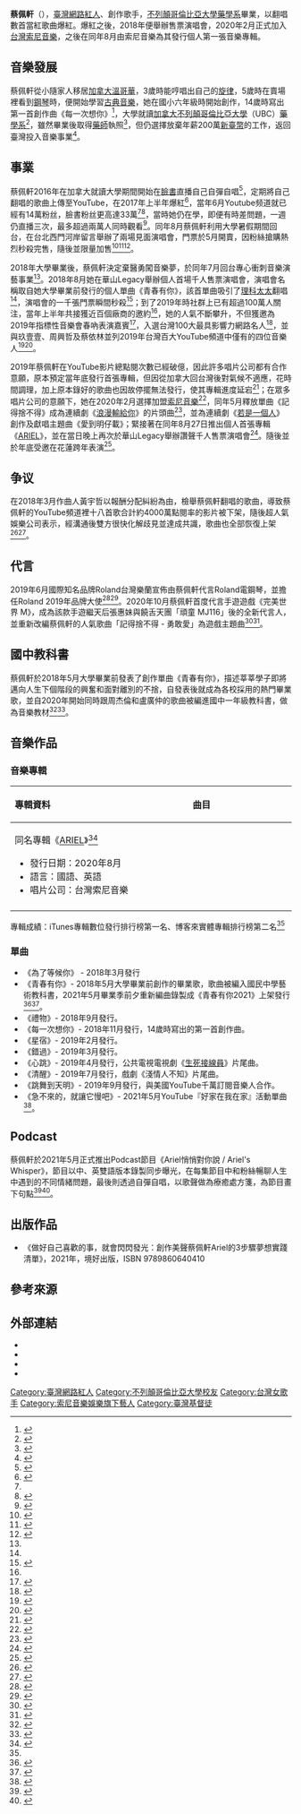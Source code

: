 {{藝人
| 姓名 = 蔡佩軒
| 類型 = 女歌手
| 圖像 = 安安大明星 蔡佩轩.jpg
| 英文名 = Ariel Tsai
| 國籍 = {{CA}}
| 出生日期 = {{Birth date and age|1995|1|23}}
| 出生地點 = {{TWN}}[[台北市|台北市]]
| 語言 = [[中華民國國語|國語]]、[[英語|英語]]
| 教育程度 = 大學
| 宗教信仰 = [[基督教|基督教]]
| 母校 = [[不列顛哥倫比亞大學|不列顛哥倫比亞大學]] [[藥學系|藥學系]] 畢業
| 職業 = 創作歌手
| 演奏樂器 = 鋼琴
| 活躍年代 = 2016年至今（2018年爆紅）
| 唱片公司 = [[台灣索尼音樂娛樂|台灣索尼音樂]]
}}

'''蔡佩軒'''（{{bd|1995年|1月23日||}}），[[臺灣|臺灣]][[網路紅人|網路紅人]]、創作歌手，[[不列顛哥倫比亞大學|不列顛哥倫比亞大學]][[藥學系|藥學系]]畢業，以翻唱數首當紅歌曲爆紅。爆紅之後，2018年便舉辦售票演唱會，2020年2月正式加入[[台灣索尼音樂娛樂|台灣索尼音樂]]，之後在同年8月由索尼音樂為其發行個人第一張音樂專輯。

==音樂發展==
蔡佩軒從小隨家人移居[[加拿大|加拿大]][[溫哥華|溫哥華]]，3歲時能哼唱出自己的[[旋律|旋律]]，5歲時在賣場裡看到[[鋼琴|鋼琴]]時，便開始學習[[古典音樂|古典音樂]]，她在國小六年級時開始創作，14歲時寫出第一首創作曲《每一次想你》<ref>{{Cite news|url=https://star.setn.com/news/463226|title=影／網友票選最愛原創曲　竟是蔡佩軒14歲寫的歌|author=姚祖庭|date=2018-11-28|work=|publisher=三立新聞網|accessdate=2020-09-10|language=|format=}}</ref>，大學就讀[[加拿大|加拿大]][[不列顛哥倫比亞大學|不列顛哥倫比亞大學]]（UBC）[[藥學系|藥學系]]<ref name="KKBOX專訪">{{Cite web|title=專訪蔡佩軒｜「一度覺得自己好沒價值」—陽光女孩的追夢之旅|url=https://www.kkbox.com/tw/tc/column/interviews-0-1113-1.html|accessdate=2020-09-08|author=咪咪|date=2018-04-03|format=|publisher=KKBOX|language=}}</ref>，雖然畢業後取得[[藥劑師|藥師]]執照<ref name="自由時報2020專訪">{{Cite news|url=https://ent.ltn.com.tw/news/breakingnews/3125288|title=（專訪）蔡佩軒看《白色巨塔》啟發考上藥劑師執照 爸媽點歌翻紅|author=陳慧玲|date=2020-04-07|work=|publisher=自由時報|accessdate=2020-09-08|language=|format=|archive-date=2020-06-23|archive-url=https://web.archive.org/web/20200623124532/https://ent.ltn.com.tw/news/breakingnews/3125288|dead-url=no}}</ref>，但仍選擇放棄年薪200萬[[新臺幣|新臺幣]]的工作，返回臺灣投入音樂事業<ref name="三立新聞2019專訪">{{Cite news|url=https://www.setn.com/News.aspx?NewsID=562137|title=棄年薪2百萬工作！蔡佩軒為圓夢操出病　「免疫系統」壞掉|author=林呈育|date=2019-06-28|work=|publisher=三立新聞網|accessdate=2020-09-10|language=|format=|archive-date=2019-06-28|archive-url=https://web.archive.org/web/20190628111652/https://www.setn.com/News.aspx?NewsID=562137|dead-url=no}}</ref>。

==事業==
蔡佩軒2016年在加拿大就讀大學期間開始在[[Facebook|臉書]]直播自己自彈自唱<ref>{{Cite news|url=https://www.chinatimes.com/newspapers/20180822000840-260112?chdtv|title=蔡佩軒首開個唱吸千粉|author=許雅淳|date=2018-08-22|work=|publisher=中時電子報|accessdate=2020-09-10|language=|format=}}</ref>，定期將自己翻唱的歌曲上傳至YouTube，在2017年上半年爆紅<ref>{{Cite news|url=https://news.cts.com.tw/tnn/general/201709/201709121889049.html|title=比原唱更好聽？這三位歌手靠cover爆紅！|author=|date=2017-09-12|work=|publisher=華視新聞|accessdate=2020-09-09|language=|format=|archive-date=2020-01-27|archive-url=https://web.archive.org/web/20200127102043/http://news.cts.com.tw/tnn/general/201709/201709121889049.html|dead-url=no}}</ref>，當年6月Youtube频道就已經有14萬粉丝，臉書粉丝更高達33萬<ref name="ARIEL專輯"/><ref>{{Cite news|url=https://www.hk01.com/%E7%9C%BE%E6%A8%82%E8%BF%B7/98688/%E7%94%9C%E7%BE%8E%E8%94%A1%E4%BD%A9%E8%BB%92%E6%AF%8F%E5%91%A8-%E8%B3%A3%E5%A4%A7%E5%8C%85-%E9%96%8B%E5%85%8D%E8%B2%BB%E9%A8%B7-400%E8%90%AC%E9%BB%9E%E6%93%8A-%E5%A6%AE%E5%A6%AE-%E5%BF%85%E5%87%BA%E8%80%B3%E6%B2%B9|title=甜美蔡佩軒每周「賣大包」開免費騷400萬點擊《妮妮》必出耳油|author=許栢倫|date=2017-06-18|work=|publisher=香港01|accessdate=2020-09-10|language=|format=}}</ref>，當時她仍在學，即便有時差問題，一週仍直播三次，最多超過兩萬人同時觀看<ref>{{Cite news|url=https://news.tvbs.com.tw/entertainment/1130227|title=翻唱走紅！點閱破億　歌手蔡佩軒發專輯|author=劉苡青|date=2019-05-10|work=|publisher=TVBS|accessdate=2020-09-10|language=|format=|archive-date=2021-01-04|archive-url=https://web.archive.org/web/20210104055444/https://news.tvbs.com.tw/entertainment/1130227|dead-url=no}}</ref>。同年8月蔡佩軒利用大學暑假期間回台，在台北西門河岸留言舉辦了兩場見面演唱會，門票於5月開賣，因粉絲搶購熱烈秒殺完售，隨後並限量加售<ref>{{Cite news|url=https://arieltsai.kktix.cc/events/5fc9e8ff-d98b6c|title=蔡佩軒Ariel 台北見面演唱會|author=|date=2017-05-10|work=|publisher=KKTIX|accessdate=|language=|format=|archive-date=2021-07-28|archive-url=https://web.archive.org/web/20210728095258/https://arieltsai.kktix.cc/events/5fc9e8ff-d98b6c|dead-url=no}}</ref><ref>{{Cite news|url=https://www.facebook.com/arieltsaimusic/posts/946107518759058/|title=Ariel 台北見面演唱會 - 限量加售票開賣啦|author= |date=2017-05-22|work=|publisher=蔡佩軒臉書|accessdate=|language=|format=}}</ref><ref>{{Cite news|url=https://www.youtube.com/watch?v=Z35LngO-oPY|title=遇見Ariel見面演唱會-音樂成長故事|author=|date=2017-08-14|work=|publisher=台灣達人秀|accessdate=|language=|format=|archive-date=2021-07-30|archive-url=https://web.archive.org/web/20210730093747/https://www.youtube.com/watch?v=Z35LngO-oPY|dead-url=no}}</ref>。

2018年大學畢業後，蔡佩軒決定棄醫勇闖音樂夢，於同年7月回台專心衝刺音樂演藝事業<ref name="三立新聞2019專訪"/>。2018年8月她在華山Legacy舉辦個人首場千人售票演唱會，演唱會名稱取自她大學畢業前發行的個人單曲《青春有你》，該首單曲吸引了[[理科太太|理科太太]]翻唱<ref name="鏡週刊2019專訪"/>，演唱會的一千張門票瞬間秒殺<ref>{{Cite news|url=https://www.setn.com/News.aspx?NewsID=422064|title=學霸女歌手蔡佩軒挾高人氣　首場千人演唱會瞬間秒殺|author=蕭翰弦|date=2018-08-27|work=|publisher=三立新聞網|accessdate=2020-09-10|language=|format=|archive-date=2020-08-03|archive-url=https://web.archive.org/web/20200803004815/https://www.setn.com/News.aspx?NewsID=422064|dead-url=no}}</ref>；到了2019年時社群上已有超過100萬人關注，當年上半年共接獲近百個廠商的邀約<ref name="三立新聞2019專訪"/>，她的人氣不斷攀升，不但獲邀為2019年指標性音樂會春吶表演嘉賓<ref>{{Cite news|url=https://khh.tainanoutlook.com/activity/456474835|title=2019 高雄春天吶喊 節目表|author=|date=2019-05-03|work=|publisher=高雄活動大集合|accessdate=|language=|format=|archive-date=2021-07-28|archive-url=https://web.archive.org/web/20210728095303/https://khh.tainanoutlook.com/activity/456474835|dead-url=no}}</ref>，入選台灣100大最具影響力網路名人<ref>{{Cite news|url=https://www.kolradar.com/billboard/2019-tw-top100-kol|title=2019 百大影響力網路名人排行榜|author=鄭孟緹|date=2019-08-31|work=|publisher=KOL Radar|accessdate=|language=|format=|archive-date=2021-07-28|archive-url=https://web.archive.org/web/20210728095254/https://www.kolradar.com/billboard/2019-tw-top100-kol|dead-url=no}}</ref>，並與玖壹壹、周興哲及蔡依林並列2019年台灣百大YouTube頻道中僅有的四位音樂人<ref name="聯合新聞網讀書人">{{Cite news|url=https://udn.com/news/story/12674/5616626|title=沒夢想就覺得人生沒意義？蔡佩軒教你轉念活出自己、享受人生|author=讀.書.人|date=2021-07-21|work=|publisher=聯合新聞網|accessdate=|language=|format=|archive-date=2021-07-28|archive-url=https://web.archive.org/web/20210728112733/https://udn.com/news/story/12674/5616626|dead-url=no}}</ref><ref>{{Cite news|url=https://www.mingweekly.com/entertainment/music/content-22428.html|title=專訪／蔡佩軒老靈魂藏少女心　跟她求婚必唱這首歌|author=鄭孟緹|date=2020-11-07|work=|publisher=明潮 M'INT|accessdate=|language=|format=|archive-date=2021-01-21|archive-url=https://web.archive.org/web/20210121183754/https://www.mingweekly.com/entertainment/music/content-22428.html|dead-url=no}}</ref>。

2019年蔡佩軒在YouTube影片總點閱次數已經破億，因此許多唱片公司都有合作意願，原本預定當年底發行首張專輯，但因從加拿大回台灣後對氣候不適應，花時間調理，加上原本錄好的歌曲也因故停擺無法發行，使其專輯進度延宕<ref name="鏡週刊2019專訪">{{Cite news|url=https://www.mirrormedia.mg/story/20191123ent008/|title=蔡佩軒擁百萬粉絲　棄藥劑師高薪等出輯|author=張詠淇|date=2019-11-23|work=|publisher=鏡週刊|accessdate=2020-09-10|language=|format=}}</ref>；在眾多唱片公司的意願下，她在2020年2月選擇加盟[[台灣索尼音樂娛樂|索尼音樂]]<ref>{{Cite news|url=https://stars.udn.com/star/story/10092/4359552|title=美聲YouTuber蔡佩軒加盟索尼音樂 扼腕卡關「怪美的」|author=王郁惠|date=2020-02-20|work=|publisher=聯合新聞網|accessdate=2020-09-10|language=|format=|archive-date=2020-10-21|archive-url=https://web.archive.org/web/20201021131948/https://stars.udn.com/star/story/10092/4359552|dead-url=no}}</ref>，同年5月釋放單曲《記得捨不得》成為連續劇《[[浪漫輸給你|浪漫輸給你]]》的片頭曲<ref>{{Cite news|url=https://www.chinatimes.com/realtimenews/20200528004344-260404?chdtv|title=蔡佩軒回憶初戀男友超浪漫 新歌孤單感淚崩|author=許雅淳|date=2020-05-28|work=|publisher=中時電子報|accessdate=2020-09-10|language=|format=}}</ref>，並為連續劇《[[若是一個人|若是一個人]]》創作及獻唱主題曲《愛到明仔載》；緊接著在同年8月27日推出個人首張專輯《[[ARIEL_(專輯)|ARIEL]]》，並在當日晚上再次於華山Legacy舉辦讚聲千人售票演唱會<ref>{{Cite news|url=https://stars.udn.com/star/story/10092/4815561|title=蔡佩軒開唱幫催桃花被拒 屁孩：我很多人愛|author=王郁惠|date=2020-08-27|work=|publisher=聯合新聞網|accessdate=2020-09-10|language=|format=|archive-date=2021-01-27|archive-url=https://web.archive.org/web/20210127001042/https://stars.udn.com/star/story/10092/4815561|dead-url=no}}</ref>。隨後並於年底受邀在花蓮跨年表演<ref>{{Cite news|url=https://www.marieclaire.com.tw/entertainment/music/54367?atcr=783266|title=2020-2021太平洋觀光節－花蓮跨年演唱會|author=Benny|date=2020-12-31|work=|publisher=美麗佳人 marie claire|accessdate=|language=|format=|archive-date=2021-07-28|archive-url=https://web.archive.org/web/20210728095300/https://www.marieclaire.com.tw/entertainment/music/54367?atcr=783266|dead-url=no}}</ref>。

==争议==
在2018年3月作曲人黃宇哲以報酬分配糾紛為由，檢舉蔡佩軒翻唱的歌曲，導致蔡佩軒的YouTube頻道裡十八首歌合計約4000萬點閱率的影片被下架，隨後超人氣娛樂公司表示，經溝通後雙方很快化解歧見並達成共識，歌曲也全部恢復上架<ref>{{Cite news|url=https://star.ettoday.net/news/1142175#ixzz6XcddzgB6|title=網紅撕破臉！遭那對夫妻御用作曲人檢舉　蔡佩軒2年心血全消失|author=|date=2018-03-31|work=|publisher=ETtoday新聞雲|accessdate=2020-09-10|language=|format=|archive-date=2021-07-10|archive-url=https://web.archive.org/web/20210710130132/https://star.ettoday.net/news/1142175#ixzz6XcddzgB6|dead-url=no}}</ref><ref>{{Cite news|url=https://business.facebook.com/supermedia.cool/photos/a.209621262392926/1816911621663874/|title=超人氣娛樂聲明|author=|date=2018-04-12|work=|publisher=超人氣娛樂|accessdate=2020-09-16|language=|format=|archive-date=2020-09-16|archive-url=https://web.archive.org/web/20200916221805/https://business.facebook.com/supermedia.cool/photos/a.209621262392926/1816911621663874/|dead-url=no}}</ref>。

==代言==
2019年6月國際知名品牌Roland台灣樂蘭宣佈由蔡佩軒代言Roland電鋼琴，並擔任Roland 2019年品牌大使<ref>{{Cite news|url=https://www.facebook.com/Roland.Taiwan.Company/photos/a.337750732948384/2403310353059068/|title=Roland數位鋼琴 feat. Ariel蔡佩軒|author=|date=2019-06-05|work=|publisher=Roland|accessdate=|language=|format=}}</ref><ref>{{Cite news|url=https://www.chinatimes.com/realtimenews/20200220004198-260404?chdtv|title=坐擁破億網路聲量 蔡佩軒加盟索尼音樂因這件事崩潰了！|author=許政榆|date=2020-02-20|work=|publisher=中時新聞網|accessdate=|language=|format=|archive-date=2021-07-27|archive-url=https://web.archive.org/web/20210727151131/https://www.chinatimes.com/realtimenews/20200220004198-260404?chdtv|dead-url=no}}</ref>。2020年10月蔡佩軒首度代言手遊遊戲《完美世界 M》，成為該款手遊繼天后張惠妹與饒舌天團「頑童 MJ116」後的全新代言人，並重新改編蔡佩軒的人氣歌曲「記得捨不得 - 勇敢愛」為遊戲主題曲<ref>{{Cite news|url=https://www.mymusic.net.tw/ux/w/editOffice/news/show/14539|title=蔡佩軒首接手遊代言《完美世界M》 打造洗腦K歌神曲|author=|date=2020-10-30|work=|publisher=MyMusic|accessdate=|language=|format=|archive-date=2021-07-27|archive-url=https://web.archive.org/web/20210727151131/https://www.mymusic.net.tw/ux/w/editOffice/news/show/14539|dead-url=no}}</ref><ref>{{Cite news|url=https://game.ettoday.net/article/1835452.htm|title=億萬點閱女聲蔡佩軒獻唱《完美世界M》主題曲 化身好聲音導師為你轉身|author=|date=2020-10-22|work=|publisher=ETtoday新聞雲|accessdate=|language=|format=|archive-date=2021-08-04|archive-url=https://web.archive.org/web/20210804022046/https://game.ettoday.net/article/1835452.htm|dead-url=no}}</ref>。

==國中教科書==
蔡佩軒於2018年5月大學畢業前發表了創作單曲《青春有你》，描述莘莘學子即將邁向人生下個階段的興奮和面對離別的不捨，自發表後就成為各校採用的熱門畢業歌，並自2020年開始同時跟周杰倫和盧廣仲的歌曲被編進國中一年級教科書，做為音樂教材<ref>{{Cite news|url=https://stars.udn.com/star/story/10092/5439071|title=並列周杰倫、盧廣仲 蔡佩軒畢業神曲編入國中教科書|author=王郁惠|date=2021-05-06|work=|publisher=聯合報|accessdate=|language=|format=|archive-date=2021-07-28|archive-url=https://web.archive.org/web/20210728124956/https://stars.udn.com/star/story/10092/5439071|dead-url=no}}</ref><ref>{{Cite news|url=https://ent.ltn.com.tw/news/breakingnews/3522929|title=跟隨周杰倫！蔡佩軒畢業神曲 編入國中教科書|author=邱奕欽|date=2021-05-06|work=|publisher=自由時報|accessdate=|language=|format=|archive-date=2021-07-28|archive-url=https://web.archive.org/web/20210728143942/https://ent.ltn.com.tw/news/breakingnews/3522929|dead-url=no}}</ref>。

==音樂作品==
===音樂專輯===
{| class="wikitable"
! width="350" align="left" | 專輯資料
! width="200" align="left" | 曲目
|-
|align="left"|同名專輯《[[ARIEL_(專輯)|ARIEL]]》<ref name=yl>{{cite web|title=專訪／翻唱、創作都是我！蔡佩軒首專《ARIEL》換角度詮釋傷痛：享受當下別想太多！|url=https://www.ttshow.tw/article/72514|date=2020-09-11|work=台灣達人秀}}</ref>
* 發行日期：2020年8月
* 語言：國語、英語
* 唱片公司：台灣索尼音樂
|align="left" style="font-size: 85%;"|
{{hidden|歌曲|
#不愛自己的人
#記得捨不得
#回不去的海
#Shot 一杯
#CHEERIO
#CUPID
#對愛入座
#我不是你的快樂
#愛到明仔載
#我就是喜歡我這樣<ref name="ARIEL專輯">{{Cite web|title=ARIEL 專輯介紹|url=https://www.kkbox.com/tw/tc/album/oRhOaphEDKNc40F55s9b009H-index.html|accessdate=2020-09-10|author=|date=2020-08-27|format=|publisher=KKBOX|language=|archive-date=2021-07-28|archive-url=https://web.archive.org/web/20210728151816/https://www.kkbox.com/tw/tc/album/oRhOaphEDKNc40F55s9b009H-index.html|dead-url=no}}</ref>
}}
|-
|}
專輯成績：iTunes專輯數位發行排行榜第一名、博客來實體專輯排行榜第二名<ref name="聯合新聞網讀書人"/>

===單曲===
* 《為了等候你》 - 2018年3月發行
*《青春有你》- 2018年5月大學畢業前創作的畢業歌，歌曲被編入國民中學藝術教科書，2021年5月畢業季前夕重新編曲錄製成《青春有你2021》上架發行<ref>{{Cite web|title=KKBOX 蔡佩軒歌手介紹|url=https://www.kkbox.com/tw/tc/artist/-MKxigsgRqmp2m0F0UBcO08K-index-1.html|accessdate=2021-07-08|author=|date=|format=|publisher=KKBOX|language=|archive-date=2020-10-31|archive-url=https://web.archive.org/web/20201031051735/https://www.kkbox.com/tw/tc/artist/-MKxigsgRqmp2m0F0UBcO08K-index-1.html|dead-url=no}}</ref><ref>{{Cite web|title=青春有你 2021 專輯介紹|url=https://www.kkbox.com/tw/tc/album/ykNy6pLXmlFge0F6uIsk009H-index.html|accessdate=|author=|date=2021-05-11|format=|publisher=KKBOX|language=|archive-date=2021-07-28|archive-url=https://web.archive.org/web/20210728134553/https://www.kkbox.com/tw/tc/album/ykNy6pLXmlFge0F6uIsk009H-index.html|dead-url=no}}</ref>。
*《禮物》- 2018年9月發行。
*《每一次想你》- 2018年11月發行，14歲時寫出的第一首創作曲。
*《星宿》- 2019年2月發行。
*《錯過》- 2019年3月發行。
*《心跳》- 2019年4月發行，公共電視電視劇《[[生死接線員|生死接線員]]》片尾曲。
*《清醒》- 2019年7月發行，戲劇《淺情人不知》片尾曲。
*《跳舞到天明》- 2019年9月發行，與美國YouTube千萬訂閱音樂人合作。
*《急不來的，就讓它慢吧》- 2021年5月YouTube『好家在我在家』活動單曲<ref>{{Cite web|title=急不來的，就讓它慢吧 專輯介紹|url=https://www.kkbox.com/tw/tc/album/wNpb3thb-PcrN0F7HYs7009H-index.html|accessdate=|author=|date=2021-05-23|format=|publisher=KKBOX|language=|archive-date=2021-07-28|archive-url=https://web.archive.org/web/20210728154959/https://www.kkbox.com/tw/tc/album/wNpb3thb-PcrN0F7HYs7009H-index.html|dead-url=no}}</ref>。

==Podcast==
蔡佩軒於2021年5月正式推出Podcast節目《Ariel悄悄對你說 / Ariel's Whisper》，節目以中、英雙語版本錄製同步曝光，在每集節目中和粉絲暢聊人生中遇到的不同情緒問題，最後則透過自彈自唱，以歌聲做為療癒處方箋，為節目畫下句點<ref>{{Cite news|url=https://player.soundon.fm/p/24c1a939-5a83-4591-9cf9-4c96c4f83b24|title=Ariel悄悄對你說|author=|date=2021-05-07|work=|publisher=SoundOn Poscast|accessdate=|language=|format=|archive-date=2021-07-28|archive-url=https://web.archive.org/web/20210728124956/https://player.soundon.fm/p/24c1a939-5a83-4591-9cf9-4c96c4f83b24|dead-url=no}}</ref><ref>{{Cite news|url=https://podcast.kkbox.com/tw/channel/9YEiuDEQhuc2KjqIUO|title=Ariel's Whisper|author=|date=2021-05-06|work=|publisher=KKBOX Podcast|accessdate=|language=|format=|archive-date=2021-07-28|archive-url=https://web.archive.org/web/20210728153825/https://podcast.kkbox.com/tw/channel/9YEiuDEQhuc2KjqIUO|dead-url=no}}</ref>。

==出版作品==
*《做好自己喜歡的事，就會閃閃發光：創作美聲蔡佩軒Ariel的3步驟夢想實踐清單》，2021年，境好出版，ISBN 9789860640410

==參考來源==
{{reflist}}

==外部連結==
* {{Facebook|arieltsaimusic|蔡佩軒 Ariel Tsai}}
* {{YouTube|c=UCt1g7JuMPxb1NYRvn3JCA4Q|蔡佩軒 Ariel Tsai}}
* {{Instagram|ariel_tsai|蔡佩軒}}
* {{Sinaweibo|5603125199|Ariel蔡佩轩}}

[[Category:臺灣網路紅人|Category:臺灣網路紅人]]
[[Category:不列顛哥倫比亞大學校友|Category:不列顛哥倫比亞大學校友]]
[[Category:台灣女歌手|Category:台灣女歌手]]
[[Category:索尼音樂娛樂旗下藝人|Category:索尼音樂娛樂旗下藝人]]
[[Category:臺灣基督徒|Category:臺灣基督徒]]
